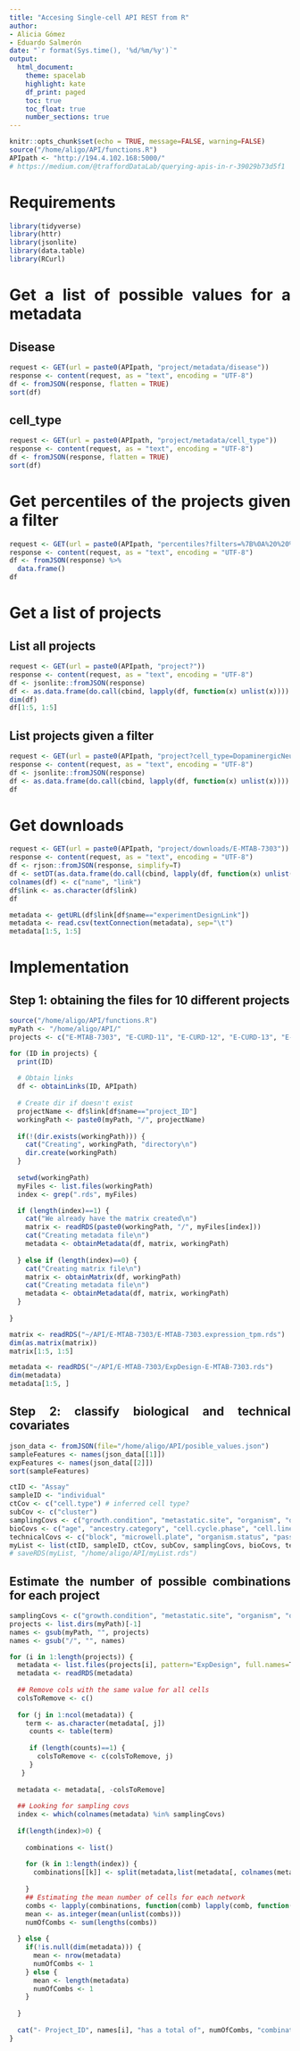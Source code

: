 ```yaml
---
title: "Accesing Single-cell API REST from R"
author: 
- Alicia Gómez
- Eduardo Salmerón
date: "`r format(Sys.time(), '%d/%m/%y')`"
output: 
  html_document:
    theme: spacelab
    highlight: kate
    df_print: paged
    toc: true
    toc_float: true
    number_sections: true
---
```


<style>
body {
text-align: justify}
</style>


```r
knitr::opts_chunk$set(echo = TRUE, message=FALSE, warning=FALSE)
source("/home/aligo/API/functions.R")
APIpath <- "http://194.4.102.168:5000/"
# https://medium.com/@traffordDataLab/querying-apis-in-r-39029b73d5f1
```

# Requirements

```r
library(tidyverse)
library(httr)
library(jsonlite)
library(data.table)
library(RCurl)
```


# Get a list of possible values for a metadata

## Disease

```r
request <- GET(url = paste0(APIpath, "project/metadata/disease"))
response <- content(request, as = "text", encoding = "UTF-8")
df <- fromJSON(response, flatten = TRUE)
sort(df)
```

## cell_type

```r
request <- GET(url = paste0(APIpath, "project/metadata/cell_type"))
response <- content(request, as = "text", encoding = "UTF-8")
df <- fromJSON(response, flatten = TRUE)
sort(df)
```


# Get percentiles of the projects given a filter

```r
request <- GET(url = paste0(APIpath, "percentiles?filters=%7B%0A%20%20%22cell_types%22%3A%20%5B%0A%20%20%20%20%22memory%20B%20cell%22%2C%0A%20%20%20%20%22blood%20cell%22%0A%20%20%5D%2C%0A%20%20%22gen_names%22%3A%20%5B%0A%20%20%20%20%22ENSG00000287846%22%2C%0A%20%20%20%20%22ENSDARG00000034326%22%0A%20%20%5D%0A%7D"))
response <- content(request, as = "text", encoding = "UTF-8")
df <- fromJSON(response) %>% 
  data.frame()
df
```



# Get a list of projects

## List all projects

```r
request <- GET(url = paste0(APIpath, "project?"))
response <- content(request, as = "text", encoding = "UTF-8")
df <- jsonlite::fromJSON(response)
df <- as.data.frame(do.call(cbind, lapply(df, function(x) unlist(x))))
dim(df)
df[1:5, 1:5]
```


## List projects given a filter

```r
request <- GET(url = paste0(APIpath, "project?cell_type=DopaminergicNeuron"))
response <- content(request, as = "text", encoding = "UTF-8")
df <- jsonlite::fromJSON(response)
df <- as.data.frame(do.call(cbind, lapply(df, function(x) unlist(x))))
df
```


# Get downloads

```r
request <- GET(url = paste0(APIpath, "project/downloads/E-MTAB-7303"))
response <- content(request, as = "text", encoding = "UTF-8")
df <- rjson::fromJSON(response, simplify=T)
df <- setDT(as.data.frame(do.call(cbind, lapply(df, function(x) unlist(x)))), keep.rownames=T)
colnames(df) <- c("name", "link")
df$link <- as.character(df$link)
df
```

```r
metadata <- getURL(df$link[df$name=="experimentDesignLink"])
metadata <- read.csv(textConnection(metadata), sep="\t")
metadata[1:5, 1:5]
```


# Implementation

## Step 1: obtaining the files for 10 different projects

```r
source("/home/aligo/API/functions.R")
myPath <- "/home/aligo/API/"
projects <- c("E-MTAB-7303", "E-CURD-11", "E-CURD-12", "E-CURD-13", "E-ENAD-20", "E-GEOD-110499", "E-GEOD-149689", "E-MTAB-5802", "E-MTAB-7381", "E-MTAB-8559")

for (ID in projects) {
  print(ID)
  
  # Obtain links
  df <- obtainLinks(ID, APIpath)
  
  # Create dir if doesn't exist
  projectName <- df$link[df$name=="project_ID"]
  workingPath <- paste0(myPath, "/", projectName)
  
  if(!(dir.exists(workingPath))) {
    cat("Creating", workingPath, "directory\n")
    dir.create(workingPath)
  }
  
  setwd(workingPath)
  myFiles <- list.files(workingPath)
  index <- grep(".rds", myFiles)

  if (length(index)==1) {
    cat("We already have the matrix created\n")
    matrix <- readRDS(paste0(workingPath, "/", myFiles[index]))
    cat("Creating metadata file\n")
    metadata <- obtainMetadata(df, matrix, workingPath)
    
  } else if (length(index)==0) {
    cat("Creating matrix file\n")
    matrix <- obtainMatrix(df, workingPath)
    cat("Creating metadata file\n")
    metadata <- obtainMetadata(df, matrix, workingPath)
  }
  
}

```


```r
matrix <- readRDS("~/API/E-MTAB-7303/E-MTAB-7303.expression_tpm.rds")
dim(as.matrix(matrix))
matrix[1:5, 1:5]
```


```r
metadata <- readRDS("~/API/E-MTAB-7303/ExpDesign-E-MTAB-7303.rds")
dim(metadata)
metadata[1:5, ]
```


## Step 2: classify biological and technical covariates

```r
json_data <- fromJSON(file="/home/aligo/API/posible_values.json")
sampleFeatures <- names(json_data[[1]])
expFeatures <- names(json_data[[2]])
sort(sampleFeatures)
```


```r
ctID <- "Assay"
sampleID <- "individual"
ctCov <- c("cell.type") # inferred cell type?
subCov <- c("cluster")
samplingCovs <- c("growth.condition", "metastatic.site", "organism", "organism.part", "sampling.site", "stimulus")
bioCovs <- c("age", "ancestry.category", "cell.cycle.phase", "cell.line", "developmental.stage", "disease", "disease.staging", "ethnic.group", "phenotype", "post.conception.age", "sex")
technicalCovs <- c("block", "microwell.plate", "organism.status", "passage", "plate", "protocol", "sampling.time.point", "time", "well", "well.information")
myList <- list(ctID, sampleID, ctCov, subCov, samplingCovs, bioCovs, technicalCovs)
# saveRDS(myList, "/home/aligo/API/myList.rds")
```



## Estimate the number of possible combinations for each project

```r
samplingCovs <- c("growth.condition", "metastatic.site", "organism", "organism.part", "sampling.site", "stimulus", "cell.type")
projects <- list.dirs(myPath)[-1]
names <- gsub(myPath, "", projects)
names <- gsub("/", "", names)

for (i in 1:length(projects)) {
  metadata <- list.files(projects[i], pattern="ExpDesign", full.names=T)
  metadata <- readRDS(metadata)
  
  ## Remove cols with the same value for all cells
  colsToRemove <- c()
   
  for (j in 1:ncol(metadata)) {
    term <- as.character(metadata[, j])
     counts <- table(term)
   
     if (length(counts)==1) {
       colsToRemove <- c(colsToRemove, j)
     }
   }
   
  metadata <- metadata[, -colsToRemove]
  
  ## Looking for sampling covs
  index <- which(colnames(metadata) %in% samplingCovs)
  
  if(length(index)>0) {
    
    combinations <- list()
    
    for (k in 1:length(index)) {
      combinations[[k]] <- split(metadata,list(metadata[, colnames(metadata)[index[k]]]), drop=TRUE)
      
    }
    ## Estimating the mean number of cells for each network
    combs <- lapply(combinations, function(comb) lapply(comb, function(c) nrow(c)))
    mean <- as.integer(mean(unlist(combs)))
    numOfCombs <- sum(lengths(combs))
    
  } else {
    if(!is.null(dim(metadata))) {
      mean <- nrow(metadata)
      numOfCombs <- 1
    } else {
      mean <- length(metadata)
      numOfCombs <- 1
    }
   
  }
  
  cat("- Project_ID", names[i], "has a total of", numOfCombs, "combinations with a mean number of cells of", mean, "\n")
}


```



